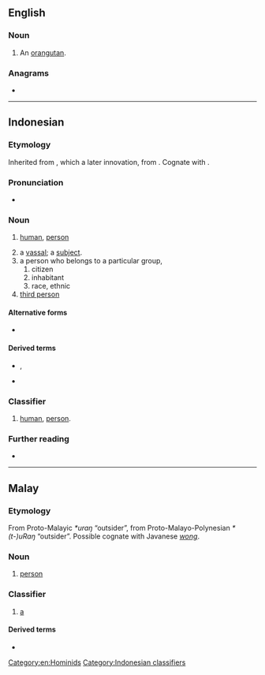 ==English==

===Noun===
{{en-noun}}

# An [[orangutan]].

===Anagrams===
* {{anagrams|en|a=agnor|Angor|Garon|Goran|Grano|Ongar|Ragon|Rogan|Ronga|angor|argon|groan|nagor|organ|rag on|rango}}

[[Category:en:Hominids]]

----

==Indonesian==

===Etymology===
Inherited from {{inh|id|ms|orang}}, which a later innovation, from {{w|Western Malayo-Polynesian language}} {{m|poz-pro|*uRaŋ}}. Cognate with {{cog|jv|wong}}.

===Pronunciation===
* {{IPA|id|/o.raŋ/}}

===Noun===
{{id-noun|pl=orang-orang|pl2=para orang}}
# [[human]], [[person]]
#: {{syn|id|insan|manusia}}
# a [[vassal]]; a [[subject]].
# a person who belongs to a particular group,
## citizen 
## inhabitant
## race, ethnic
# [[third person]]

====Alternative forms====
* {{alter|id|urang}}

====Derived terms====
* {{l|id|orang utan}}, {{l|id|orang hutan}}
* {{l|id|seorang}}

===Classifier===
{{head|id|classifier|singular|seorang}}
# [[human]], [[person]].

===Further reading===
* {{R:KBBI Daring}}

[[Category:Indonesian classifiers]]
----

==Malay==

===Etymology===
From Proto-Malayic ''*uraŋ'' “outsider”, from Proto-Malayo-Polynesian ''*(t-)uRaŋ''  “outsider”. Possible cognate with Javanese ''[[wong#Javanese|wong]]''.

===Noun===
{{ms-noun|pl=-|j=اورڠ}}

# [[person]]

===Classifier===
{{ms-classifier}}

# [[a]] {{n-g|(for people)}}

====Derived terms====
* {{l|ms|orang utan}}